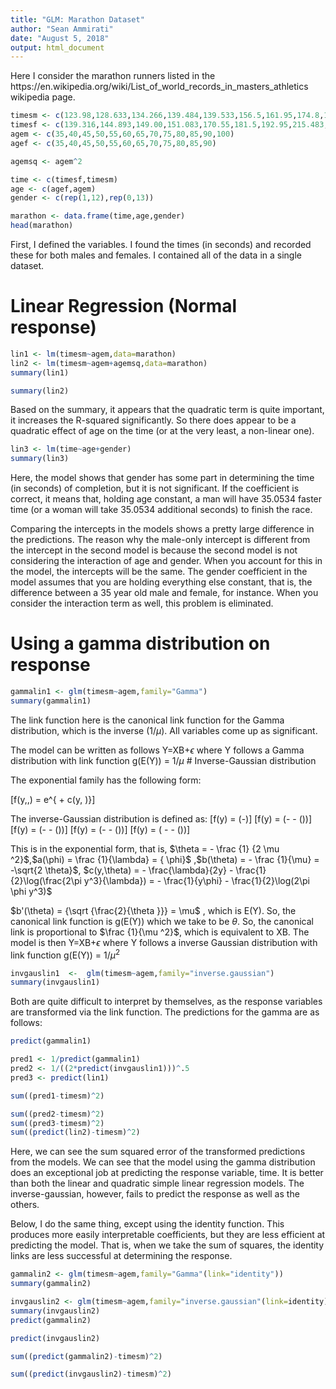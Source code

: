 ```yaml
---
title: "GLM: Marathon Dataset"
author: "Sean Ammirati"
date: "August 5, 2018"
output: html_document
---
```


Here I consider the marathon runners listed in the https://en.wikipedia.org/wiki/List_of_world_records_in_masters_athletics wikipedia page.

```r
timesm <- c(123.98,128.633,134.266,139.484,139.533,156.5,161.95,174.8,184.9,195.9,236.567,340.017,505.283)
timesf <- c(139.316,144.893,149.00,151.083,170.55,181.5,192.95,215.483,233.7,252.733,314.433,533.133)
agem <- c(35,40,45,50,55,60,65,70,75,80,85,90,100)
agef <- c(35,40,45,50,55,60,65,70,75,80,85,90)

agemsq <- agem^2

time <- c(timesf,timesm)
age <- c(agef,agem)
gender <- c(rep(1,12),rep(0,13))

marathon <- data.frame(time,age,gender)
head(marathon)
```
First, I defined the variables. I found the times (in seconds) and recorded these for both males and females. I contained all of the data in a single dataset.

# Linear Regression (Normal response)
```r
lin1 <- lm(timesm~agem,data=marathon)
lin2 <- lm(timesm~agem+agemsq,data=marathon)
summary(lin1)

summary(lin2)
```
Based on the summary, it appears that the quadratic term is quite important, it increases the R-squared significantly. So there does appear to be a quadratic effect of age on the time (or at the very least, a non-linear one).
```r
lin3 <- lm(time~age+gender)
summary(lin3)
```
Here, the model shows that gender has some part in determining the time (in seconds) of completion, but it is not significant. If the coefficient is correct, it means that, holding age constant, a man will have 35.0534 faster time (or a woman will take 35.0534 additional seconds) to finish the race. 

Comparing the intercepts in the models shows a pretty large difference in the predictions. The reason why the male-only intercept is different from the intercept in the second model is because the second model is not considering the interaction of age and gender. When you account for this in the model, the intercepts will be the same. The gender coefficient in the model assumes that you are holding everything else constant, that is, the difference between a 35 year old male and female, for instance. When you consider the interaction term as well, this problem is eliminated. 

# Using a gamma distribution on response
```r
gammalin1 <- glm(timesm~agem,family="Gamma")
summary(gammalin1)
```
The link function here is the canonical link function for the Gamma distribution, which is the inverse (1/$\mu$). All variables come up as significant. 


The model can be written as follows 
	Y=XB+$\epsilon$  where Y follows a Gamma distribution with link function g(E(Y)) = 1/$\mu$ 
# Inverse-Gaussian distribution

The exponential family has the following form:

\[f(y,\theta ,\phi ) = e^{\frac{y \theta - b(\theta )}{a(\phi )} + c(y, \phi)}\]
 
The inverse-Gaussian distribution is defined as:
\[f(y) = \sqrt{\frac{\lambda}{2\pi y^3}} \exp (-\frac{\lambda (y - \mu )^2}{2\mu ^2y})\]
\[f(y) = \exp (-\frac{\lambda (y - \mu )^2)}{2\mu ^2y} - \frac{1}{2} \log (\frac{2\pi y^3}{\lambda}))\]
\[f(y) = \exp (-\frac{\lambda (y^2 - 2y\mu + \mu ^2)}{2\mu ^2y} - \frac{1}{2} \log (\frac{2\pi y^3}{\lambda}))\]
\[f(y) = \exp (\lambda [-\frac{y}{2\mu ^2} + \frac{1}{\mu}] - \frac{\lambda }{2y} - \frac {1}{2}\log(\frac {2\pi y^3}{\lambda}))\]
\[f(y) = \exp (\frac {[-\frac{y}{2\mu ^2} + \frac{1}{\mu}]}{\frac {1}{\lambda}} - \frac{\lambda }{2y} - \frac {1}{2}\log(\frac {2\pi y^3}{\lambda}))\]

This is in the exponential form, that is, $\theta = - \frac {1} {2 \mu ^2}$,$a(\phi) = \frac {1}{\lambda} = { \phi}$ ,$b(\theta) = - \frac {1}{\mu} = -\sqrt{2 \theta}$, 
$c(y,\theta) = - \frac{\lambda}{2y} - \frac{1}{2}\log(\frac{2\pi y^3}{\lambda}) = - \frac{1}{y\phi} - \frac{1}{2}\log(2\pi \phi y^3)$ 

$b'(\theta) = {\sqrt {\frac{2}{\theta }}} = \mu$   , which is E(Y). So, the canonical link function is g(E(Y)) which we take to be $\theta$. So, the canonical link is proportional to  $\frac {1}{\mu ^2}$, which is equivalent to XB. The model is then 
Y=XB+$\epsilon$ where Y follows a inverse Gaussian distribution with link function g(E(Y)) = 1/$\mu ^2$ 

```r
invgauslin1  <-  glm(timesm~agem,family="inverse.gaussian")
summary(invgauslin1)
```
Both are quite difficult to interpret by themselves, as the response variables are transformed via the link function. The predictions for the gamma are as follows: 
```r
predict(gammalin1)

pred1 <- 1/predict(gammalin1)
pred2 <- 1/((2*predict(invgauslin1)))^.5
pred3 <- predict(lin1)

sum((pred1-timesm)^2)

sum((pred2-timesm)^2)
sum((pred3-timesm)^2)
sum((predict(lin2)-timesm)^2)
```
Here, we can see the sum squared error of the transformed predictions from the models. We can see that the model using the gamma distribution does an exceptional job at predicting the response variable, time. It is better than both the linear and quadratic simple linear regression models. The inverse-gaussian, however, fails to predict the response as well as the others. 

Below, I do the same thing, except using the identity function. This produces more easily interpretable coefficients, but they are less efficient at predicting the model. That is, when we take the sum of squares, the identity links are less successful at determining the response. 

```r
gammalin2 <- glm(timesm~agem,family="Gamma"(link="identity"))
summary(gammalin2)

invgauslin2 <- glm(timesm~agem,family="inverse.gaussian"(link=identity))
summary(invgauslin2)
predict(gammalin2)

predict(invgauslin2)

sum((predict(gammalin2)-timesm)^2)

sum((predict(invgauslin2)-timesm)^2)
```